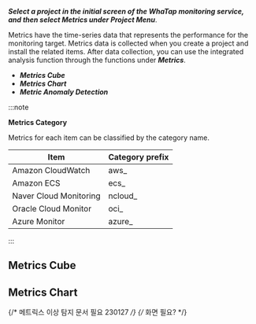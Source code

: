 **_Select a project in the initial screen of the WhaTap monitoring service, and then select _**Metrics**_ under Project Menu_**.

Metrics have the time-series data that represents the performance for the monitoring target. Metrics data is collected when you create a project and install the related items. After data collection, you can use the integrated analysis function through the functions under **_Metrics_**.

- **_Metrics Cube_**
- **_Metrics Chart_**
- **_Metric Anomaly Detection_**

:::note 

**Metrics Category**

Metrics for each item can be classified by the category name.

| Item                   | Category prefix |
| ---------------------- | --------------- |
| Amazon CloudWatch      | aws_            |
| Amazon ECS             | ecs_            |
| Naver Cloud Monitoring | ncloud_         |
| Oracle Cloud Monitor   | oci_            |
| Azure Monitor          | azure_          |

:::

## Metrics Cube


<Metricsitemcube />

## Metrics Chart


<Metricsitemchart />

{/* 메트릭스 이상 탐지 문서 필요 230127 */}
{/* 화면 필요? */}
